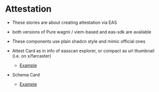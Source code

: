 
<Meta title="MDX/Avatar" of={AttestationFormWagmiStories} />

# Attestation
- These stories are about creating attestation via EAS
- both versions of Pure wagmi / viem-based and eas-sdk are available

- These components use plain shadcn style and mimic official ones
- Attest Card as in info of easscan explorer, or compact as url thumbnail (i.e. on x/farcaster)
  - [Example](https://base.easscan.org/attestation/preview/0x8837f3ad57e0c2f988112091d6eef2c28d180f07fc964bf97d16a12b3a3f37c7.png)
- Schema Card
  - [Example](https://base.easscan.org/schema/preview/0x73ca2897489130673f4537b9fd050690955f56e683bc6a3714f380093dcb7a1d.png)


<Canvas of={AttestationFormWagmiStories.AttestationWagmiOffchain} />
